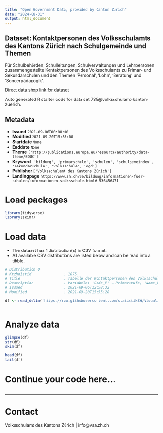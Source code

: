 ```yaml
---
title: "Open Government Data, provided by Canton Zurich"
date: "2024-08-31"
output: html_document
---
```


## Dataset: Kontaktpersonen des Volksschulamts des Kantons Zürich nach Schulgemeinde und Themen

Für Schulbehörden, Schulleitungen, Schulverwaltungen und Lehrpersonen zusammengestellte Kontaktpersonen des Volksschulamts zu Primar- und Sekundarschulen und den Themen 'Personal', 'Lohn', 'Beratung' und 'Sonderpädagogik'.

[Direct data shop link for dataset](https://www.zh.ch/de/politik-staat/statistik-daten/datenkatalog.html#/datasets/735@volksschulamt-kanton-zuerich)

Auto generated R starter code for data set 735@volksschulamt-kanton-zuerich.

## Metadata

- **Issued** `2021-09-06T00:00:00`
- **Modified** `2021-09-20T15:55:00`
- **Startdate** `None`
- **Enddate** `None`
- **Theme** `['http://publications.europa.eu/resource/authority/data-theme/EDUC']`
- **Keyword** `['bildung', 'primarschule', 'schulen', 'schulgemeinden', 'sekundarschule', 'volksschule', 'ogd']`
- **Publisher** `['Volksschulamt des Kantons Zürich']`
- **Landingpage** `https://www.zh.ch/de/bildung/informationen-fuer-schulen/informationen-volksschule.html#-536456471`


# Load packages

```r

library(tidyverse)
library(skimr)

```

# Load data

-   The dataset has 1 distribution(s) in CSV format.
-   All available CSV distributions are listed below and can be read into a tibble.

```r

# Distribution 0
# Ktzhdistid               : 1875
# Title                    : Tabelle der Kontaktpersonen des Volksschulamts des Kantons Zürich nach Schulgemeinde und Themen
# Description              : Variabeln: 'Code_P' = Primarstufe, 'Name_P' = Name der Primarschulgemeinde, 'Personal_P' = Name der Kontaktperson für das Thema 'Personal', 'Lohn_P' = Name der Kontaktperson für das Thema 'Lohn', 'Beratung_P' = Name der Kontaktperson für das Thema 'Beratung', 'Sonderpädagogik_P' = Name der Kontaktperson für das Thema 'Sonderpädagogik', 'Code_O' = Oberstufe, 'Name_O' = Name der Oberstufenschulgemeinde, 'Personal_O' = Name der Kontaktperson für das Thema 'Personal', 'Lohn_O' = Name der Kontaktperson für das Thema 'Lohn', 'Beratung_O' = Name der Kontaktperson für das Thema 'Beratung', 'Sonderpädagogik_O' = Name der Kontaktperson für das Thema 'Sonderpädagogik'
# Issued                   : 2021-09-06T12:58:32
# Modified                 : 2021-09-20T15:55:28

df <- read_delim('https://raw.githubusercontent.com/statistikZH/Visualisierung_VSAKarte/main/Data/VSA_Kantonskarte.csv')



```

# Analyze data

```r

glimpse(df)
str(df)
skim(df)

head(df)
tail(df)

```

# Continue your code here...

```r

```

------------------------------------------------------------------------

# Contact

Volksschulamt des Kantons Zürich | info@vsa.zh.ch
